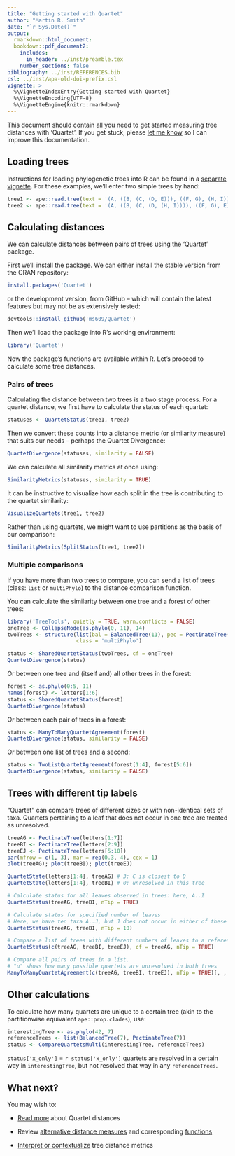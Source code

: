 ---
title: "Getting started with Quartet"
author: "Martin R. Smith"
date: "`r Sys.Date()`"
output: 
  rmarkdown::html_document:
  bookdown::pdf_document2:
    includes:
      in_header: ../inst/preamble.tex
    number_sections: false
bibliography: ../inst/REFERENCES.bib
csl: ../inst/apa-old-doi-prefix.csl
vignette: >
  %\VignetteIndexEntry{Getting started with Quartet}
  %\VignetteEncoding{UTF-8}
  %\VignetteEngine{knitr::rmarkdown}
---

This document should contain all you need to get started measuring tree 
distances with 'Quartet'.  If you get stuck, please 
[let me know](https://github.com/ms609/Quartet/issues/new?title=Suggestion:+)
so I can improve this documentation.

## Loading trees

Instructions for loading phylogenetic trees into R can be found in a [separate vignette](https://ms609.github.io/TreeTools/articles/load-trees.html).
For these examples, we'll enter two simple trees by hand:

```{r set-up}
tree1 <- ape::read.tree(text = '(A, ((B, (C, (D, E))), ((F, G), (H, I))));')
tree2 <- ape::read.tree(text = '(A, ((B, (C, (D, (H, I)))), ((F, G), E)));')
```

## Calculating distances

We can calculate distances between pairs of trees using the 'Quartet' package.

First we'll install the package.
We can either install the stable version from the CRAN repository:

```r
install.packages('Quartet')
```

or the development version, from GitHub -- which will contain the latest
features but may not be as extensively tested:

```r 
devtools::install_github('ms609/Quartet')
```

Then we'll load the package into R's working environment:

```{r load-package, message=FALSE}
library('Quartet')
```

Now the package's functions are available within R.
Let's proceed to calculate some tree distances.

### Pairs of trees

Calculating the distance between two trees is a two stage process.
For a quartet distance, we first have to calculate the status of each quartet:

```{r quartet-status}
statuses <- QuartetStatus(tree1, tree2)
```

Then we convert these counts into a distance metric (or similarity measure)
that suits our needs -- perhaps the Quartet Divergence:

```{r measure-distance}
QuartetDivergence(statuses, similarity = FALSE)
```

We can calculate all similarity metrics at once using:

```{r all-metrics}
SimilarityMetrics(statuses, similarity = TRUE)
```

It can be instructive to visualize how each split in the tree is contributing
to the quartet similarity:

```{r visualize-quartets}
VisualizeQuartets(tree1, tree2)
```

Rather than using quartets, we might want to use partitions as the basis of our
comparison:

```{r partitions}
SimilarityMetrics(SplitStatus(tree1, tree2))
```


### Multiple comparisons

If you have more than two trees to compare, you can send a list of trees 
(class: `list` or `multiPhylo`) to the distance comparison function.

You can calculate the similarity between one tree and a forest of other trees:

```{r multi-trees}
library('TreeTools', quietly = TRUE, warn.conflicts = FALSE)
oneTree <- CollapseNode(as.phylo(0, 11), 14)
twoTrees <- structure(list(bal = BalancedTree(11), pec = PectinateTree(11)),
                      class = 'multiPhylo')

status <- SharedQuartetStatus(twoTrees, cf = oneTree)
QuartetDivergence(status)
```

Or between one tree and (itself and) all other trees in the forest:
```{r one-to-many}
forest <- as.phylo(0:5, 11)
names(forest) <- letters[1:6]
status <- SharedQuartetStatus(forest)
QuartetDivergence(status)
```

Or between each pair of trees in a forest:
```{r many-to-many}
status <- ManyToManyQuartetAgreement(forest)
QuartetDivergence(status, similarity = FALSE)
```

Or between one list of trees and a second:
```{r pairwise}
status <- TwoListQuartetAgreement(forest[1:4], forest[5:6])
QuartetDivergence(status, similarity = FALSE)
```

## Trees with different tip labels

"Quartet" can compare trees of different sizes or with non-identical sets of
taxa.  Quartets pertaining to a leaf that does not occur in one tree are treated
as unresolved.

```{r different-tips, fig.height = 1.5, fig.width = 4, fig.align = "center"}
treeAG <- PectinateTree(letters[1:7])
treeBI <- PectinateTree(letters[2:9])
treeEJ <- PectinateTree(letters[5:10])
par(mfrow = c(1, 3), mar = rep(0.3, 4), cex = 1)
plot(treeAG); plot(treeBI); plot(treeEJ)

QuartetState(letters[1:4], treeAG) # 3: C is closest to D
QuartetState(letters[1:4], treeBI) # 0: unresolved in this tree

# Calculate status for all leaves observed in trees: here, A..I
QuartetStatus(treeAG, treeBI, nTip = TRUE)

# Calculate status for specified number of leaves
# Here, we have ten taxa A..J, but J does not occur in either of these trees
QuartetStatus(treeAG, treeBI, nTip = 10)

# Compare a list of trees with different numbers of leaves to a reference
QuartetStatus(c(treeAG, treeBI, treeEJ), cf = treeAG, nTip = TRUE)

# Compare all pairs of trees in a list.
# "u" shows how many possible quartets are unresolved in both trees
ManyToManyQuartetAgreement(c(treeAG, treeBI, treeEJ), nTip = TRUE)[, , "u"]
```


## Other calculations

To calculate how many quartets are unique to a certain tree (akin to
the partitionwise equivalent `ape::prop.clades`), use:
```{r in-one-only}
interestingTree <- as.phylo(42, 7)
referenceTrees <- list(BalancedTree(7), PectinateTree(7))
status <- CompareQuartetsMulti(interestingTree, referenceTrees)
```

`status['x_only']` = `r status['x_only']` quartets are resolved in a certain way
in `interestingTree`, but not resolved that way in any `referenceTrees`.

## What next?

You may wish to:

- [Read more](https://ms609.github.io/Quartet/articles/Quartet-Distance.html) about Quartet distances

- Review [alternative distance measures](https://ms609.github.io/TreeDist/index.html)
  and corresponding [functions](https://ms609.github.io/TreeDist/reference/index.html#section-tree-distance-measures)

- [Interpret or contextualize](https://ms609.github.io/TreeDist/articles/using-distances.html) 
  tree distance metrics
